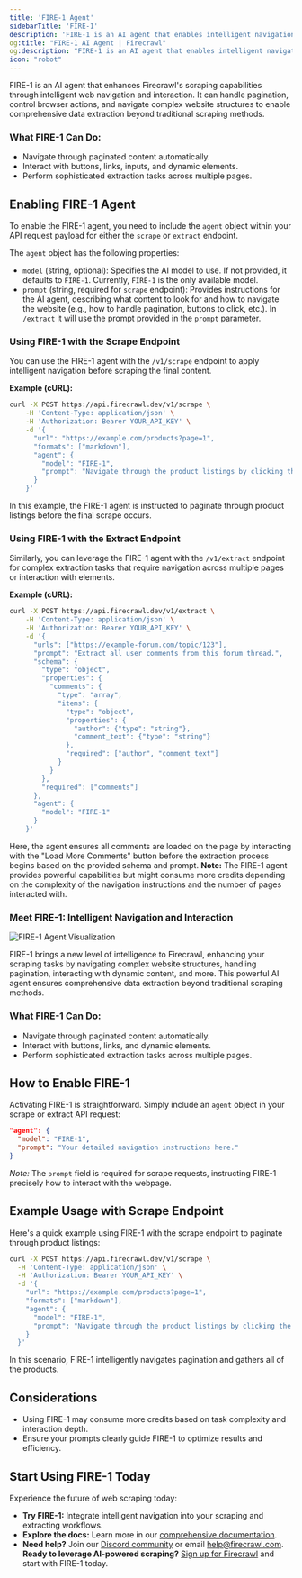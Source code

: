 ```yaml
---
title: 'FIRE-1 Agent'
sidebarTitle: 'FIRE-1'
description: 'FIRE-1 is an AI agent that enables intelligent navigation and interaction with web pages'
og:title: "FIRE-1 AI Agent | Firecrawl"
og:description: "FIRE-1 is an AI agent that enables intelligent navigation and interaction with web pages"
icon: "robot"
---
```


FIRE-1 is an AI agent that enhances Firecrawl's scraping capabilities through intelligent web navigation and interaction. It can handle pagination, control browser actions, and navigate complex website structures to enable comprehensive data extraction beyond traditional scraping methods.

### What FIRE-1 Can Do:

- Navigate through paginated content automatically.
- Interact with buttons, links, inputs, and dynamic elements.
- Perform sophisticated extraction tasks across multiple pages.


## Enabling FIRE-1 Agent

To enable the FIRE-1 agent, you need to include the `agent` object within your API request payload for either the `scrape` or `extract` endpoint.

The `agent` object has the following properties:

*   `model` (string, optional): Specifies the AI model to use. If not provided, it defaults to `FIRE-1`. Currently, `FIRE-1` is the only available model.
*   `prompt` (string, required for `scrape` endpoint): Provides instructions for the AI agent, describing what content to look for and how to navigate the website (e.g., how to handle pagination, buttons to click, etc.). In `/extract` it will use the prompt provided in the `prompt` parameter.

### Using FIRE-1 with the Scrape Endpoint

You can use the FIRE-1 agent with the `/v1/scrape` endpoint to apply intelligent navigation before scraping the final content.

**Example (cURL):**
```bash
curl -X POST https://api.firecrawl.dev/v1/scrape \
    -H 'Content-Type: application/json' \
    -H 'Authorization: Bearer YOUR_API_KEY' \
    -d '{
      "url": "https://example.com/products?page=1",
      "formats": ["markdown"],
      "agent": {
        "model": "FIRE-1",
        "prompt": "Navigate through the product listings by clicking the \'Next Page\' button until it is disabled. Scrape the content of each page visited."
      }
    }'
```
In this example, the FIRE-1 agent is instructed to paginate through product listings before the final scrape occurs.

### Using FIRE-1 with the Extract Endpoint

Similarly, you can leverage the FIRE-1 agent with the `/v1/extract` endpoint for complex extraction tasks that require navigation across multiple pages or interaction with elements.

**Example (cURL):**

```bash
curl -X POST https://api.firecrawl.dev/v1/extract \
    -H 'Content-Type: application/json' \
    -H 'Authorization: Bearer YOUR_API_KEY' \
    -d '{
      "urls": ["https://example-forum.com/topic/123"],
      "prompt": "Extract all user comments from this forum thread.",
      "schema": {
        "type": "object",
        "properties": {
          "comments": {
            "type": "array",
            "items": {
              "type": "object",
              "properties": {
                "author": {"type": "string"},
                "comment_text": {"type": "string"}
              },
              "required": ["author", "comment_text"]
            }
          }
        },
        "required": ["comments"]
      },
      "agent": {
        "model": "FIRE-1"
      }
    }'
```

Here, the agent ensures all comments are loaded on the page by interacting with the "Load More Comments" button before the extraction process begins based on the provided schema and prompt.
**Note:** The FIRE-1 agent provides powerful capabilities but might consume more credits depending on the complexity of the navigation instructions and the number of pages interacted with.


### Meet FIRE-1: Intelligent Navigation and Interaction

![FIRE-1 Agent Visualization](/launch-week/lw3-d2-3.webp)

FIRE-1 brings a new level of intelligence to Firecrawl, enhancing your scraping tasks by navigating complex website structures, handling pagination, interacting with dynamic content, and more. This powerful AI agent ensures comprehensive data extraction beyond traditional scraping methods.

### What FIRE-1 Can Do:

- Navigate through paginated content automatically.
- Interact with buttons, links, and dynamic elements.
- Perform sophisticated extraction tasks across multiple pages.

## How to Enable FIRE-1

Activating FIRE-1 is straightforward. Simply include an `agent` object in your scrape or extract API request:

```json
"agent": {
  "model": "FIRE-1",
  "prompt": "Your detailed navigation instructions here."
}
```

*Note:* The `prompt` field is required for scrape requests, instructing FIRE-1 precisely how to interact with the webpage.

## Example Usage with Scrape Endpoint

Here's a quick example using FIRE-1 with the scrape endpoint to paginate through product listings:

```bash
curl -X POST https://api.firecrawl.dev/v1/scrape \
  -H 'Content-Type: application/json' \
  -H 'Authorization: Bearer YOUR_API_KEY' \
  -d '{
    "url": "https://example.com/products?page=1",
    "formats": ["markdown"],
    "agent": {
      "model": "FIRE-1",
      "prompt": "Navigate through the product listings by clicking the \'Next Page\' button until disabled. Scrape each page."
    }
  }'
```
In this scenario, FIRE-1 intelligently navigates pagination and gathers all of the products.
## Considerations
- Using FIRE-1 may consume more credits based on task complexity and interaction depth.
- Ensure your prompts clearly guide FIRE-1 to optimize results and efficiency.
## Start Using FIRE-1 Today
Experience the future of web scraping today:
- **Try FIRE-1:** Integrate intelligent navigation into your scraping and extracting workflows.
- **Explore the docs:** Learn more in our [comprehensive documentation](https://docs.firecrawl.dev/agents/fire-1).
- **Need help?** Join our [Discord community](https://discord.gg/S7Enyh9Abh) or email [help@firecrawl.com](mailto:help@firecrawl.com).
**Ready to leverage AI-powered scraping?** [Sign up for Firecrawl](https://firecrawl.dev/signup) and start with FIRE-1 today.